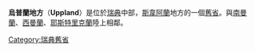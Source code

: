 {{瑞典舊省概要表
|名=烏普蘭
|瑞典文名=Uppland
|圖=Uppland_vapen.svg
|地區=[[斯韋阿蘭|斯韋阿蘭]]
|省=[[斯德哥爾摩省|斯德哥爾摩省]]、<br/>[[烏普薩拉省|烏普薩拉省]]
|教區=烏普薩拉教區
|面積=12676<!-- 平方公里 -->
|花=[[小貝母|小貝母]]
|動物=[[白尾海雕|白尾海雕]]
|地圖=FC-Uppland, Sweden.png}}

'''烏普蘭地方'''（'''Uppland'''）是位於[[瑞典|瑞典]]中部，[[斯韋阿蘭|斯韋阿蘭]]地方的一個[[瑞典舊省|舊省]]。與[[南曼蘭|南曼蘭]]、[[西曼蘭|西曼蘭]]、[[耶斯特里克蘭|耶斯特里克蘭]]陸上相鄰。

{{瑞典舊省}}
{{Authority control}}
[[Category:瑞典舊省|Category:瑞典舊省]]